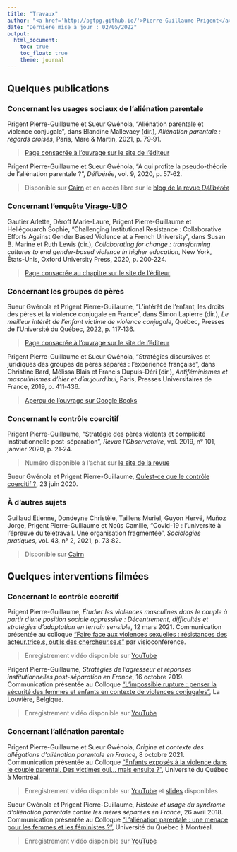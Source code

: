 ```yaml
---
title: "Travaux"
author: "<a href='http://pgtpg.github.io/'>Pierre-Guillaume Prigent</a>"
date: "Dernière mise à jour : 02/05/2022"
output:
  html_document:
    toc: true
    toc_float: true
    theme: journal
---
```


## Quelques publications

### Concernant les usages sociaux de l'aliénation parentale

Prigent Pierre-Guillaume et Sueur Gwénola, "Aliénation parentale et violence conjugale", dans Blandine Mallevaey (dir.), *Aliénation parentale : regards croisés*, Paris, Mare & Martin, 2021, p. 79‑91.

> [Page consacrée à l'ouvrage sur le site de l'éditeur](http://www.mareetmartin.com/livre/alienation-parentale)

Prigent Pierre-Guillaume et Sueur Gwénola, "À qui profite la pseudo-théorie de l'aliénation parentale ?", *Délibérée*, vol. 9, 2020, p. 57‑62.

> Disponible sur [Cairn](http://www.cairn.info/revue-deliberee-2020-1-page-57.htm) et en accès libre sur le [blog de la revue *Délibérée*](http://blogs.mediapart.fr/revue-deliberee/blog/010720/qui-profite-la-pseudo-theorie-de-l-alienation-parentale)

### Concernant l'enquête [Virage-UBO](http://www.univ-brest.fr/digitalAssets/65/65073_PresentationEnquete.pdf)

Gautier Arlette, Déroff Marie-Laure, Prigent Pierre-Guillaume et Hellégouarch Sophie, "Challenging Institutional Resistance : Collaborative Efforts Against Gender Based Violence at a French University", dans Susan B. Marine et Ruth Lewis (dir.), *Collaborating for change : transforming cultures to end gender-based violence in higher education*, New York, États-Unis, Oxford University Press, 2020, p. 200‑224.

> [Page consacrée au chapitre sur le site de l'éditeur](http://oxford.universitypressscholarship.com/view/10.1093/oso/9780190071820.001.0001/oso-9780190071820-chapter-9)

### Concernant les groupes de pères

Sueur Gwénola et Prigent Pierre-Guillaume, "L'intérêt de l'enfant, les droits des pères et la violence conjugale en France", dans Simon Lapierre (dir.), *Le meilleur intérêt de l'enfant victime de violence conjugale*, Québec, Presses de l'Université du Québec, 2022, p. 117‑136.

> [Page consacrée à l'ouvrage sur le site de l'éditeur](http://www.puq.ca/catalogue/livres/meilleur-interet-enfant-victime-violence-conjugale-4084.html)

Prigent Pierre-Guillaume et Sueur Gwénola, "Stratégies discursives et juridiques des groupes de pères séparés : l'expérience française", dans Christine Bard, Mélissa Blais et Francis Dupuis-Déri (dir.), *Antiféminismes et masculinismes d'hier et d'aujourd'hui*, Paris, Presses Universitaires de France, 2019, p. 411‑436.

> [Aperçu de l'ouvrage sur Google Books](http://books.google.fr/books?id=wuSLDwAAQBAJ)

### Concernant le contrôle coercitif

Prigent Pierre-Guillaume, "Stratégie des pères violents et complicité institutionnelle post-séparation", *Revue l'Observatoire*, vol. 2019, n° 101, janvier 2020, p. 21‑24.

> Numéro disponible à l'achat sur [le site de la revue](http://www.revueobservatoire.be/spip.php?page=revue&id_revue=103)

Sueur Gwénola et Prigent Pierre-Guillaume, [Qu'est-ce que le contrôle coercitif ?](http://reseauiml.wordpress.com/2020/06/23/quest-ce-que-le-controle-coercitif/), 23 juin 2020.

### À d'autres sujets

Guillaud Étienne, Dondeyne Christèle, Taillens Muriel, Guyon Hervé, Muñoz Jorge, Prigent Pierre-Guillaume et Noûs Camille, "Covid-19 : l'université à l'épreuve du télétravail. Une organisation fragmentée", *Sociologies pratiques*, vol. 43, n° 2, 2021, p. 73‑82.

> Disponible sur [Cairn](http://www.cairn.info/revue-sociologies-pratiques-2021-2-page-73.htm)

## Quelques interventions filmées

### Concernant le contrôle coercitif

Prigent Pierre-Guillaume, *Étudier les violences masculines dans le couple à partir d'une position sociale oppressive : Décentrement, difficultés et stratégies d'adaptation en terrain sensible*, 12 mars 2021. Communication présentée au colloque ["Faire face aux violences sexuelles : résistances des acteur.trice.s, outils des chercheur.se.s"](http://fairefacevs.hypotheses.org/) par visioconférence.

> Enregistrement vidéo disponible sur [YouTube](http://www.youtube.com/watch?v=_8mqnpYqdvI)

Prigent Pierre-Guillaume, *Stratégies de l'agresseur et réponses institutionnelles post-séparation en France*, 16 octobre 2019. Communication présentée au Colloque ["L'impossible rupture : penser la sécurité des femmes et enfants en contexte de violences conjugales"](http://reseauiml.wordpress.com/2020/03/25/colloque-international-sur-les-violences-post-separation-limpossible-rupture/), La Louvière, Belgique.

> Enregistrement vidéo disponible sur [YouTube](http://www.youtube.com/watch?v=_8mqnpYqdvI)

### Concernant l'aliénation parentale

Prigent Pierre-Guillaume et Sueur Gwénola, *Origine et contexte des allégations d'aliénation parentale en France*, 8 octobre 2021.  Communication présentée au Colloque ["Enfants exposés à la violence dans le couple parental. Des victimes oui... mais ensuite ?"](http://www.vd.ch/themes/etat-droit-finances/egalite-entre-les-femmes-et-les-hommes/lutte-et-prevention-de-la-violence-dans-le-couple/professionnelles/colloques/), Université du Québec à Montréal.

> Enregistrement vidéo disponible sur [YouTube](http://youtu.be/JdQfgSeU2Yc?t=7629) et [slides](http://www.vd.ch/fileadmin/user_upload/organisation/dec/befh/violence_domestique/GSueur_PGPringent.pdf) disponibles

Sueur Gwénola et Prigent Pierre-Guillaume, *Histoire et usage du syndrome d'aliénation parentale contre les mères séparées en France*, 26 avril 2018. Communication présentée au Colloque ["L'aliénation parentale : une menace pour les femmes et les féministes ?"](http://www.femanvi.org/nouvelles/forum-alienation-parentale/), Université du Québec à Montréal.

> Enregistrement vidéo disponible sur [YouTube](http://www.youtube.com/watch?v=Rw0sRBrfqLo)
